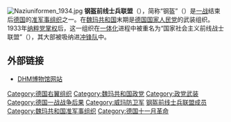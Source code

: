 {{Expand German | Stahlhelm, Bund der Frontsoldaten | time = 2015-2-11}}
{{Infobox political party
|country=德国
|colorcode=
|name = 钢盔，前线士兵联盟
|name_native = Stahlhelm, Bund der Frontsoldaten
|logo = [[File:Stahlhelm_logo.svg|200px]]
|leader = Franz Seldte<br>Theodor Duesterberg
|foundation=1918年12月
|dissolution=1935年11月7日
|ideology = 
|position = [[右翼|右翼]]
|international = 
|headquarters = 
|newspaper = Der Stahlhelm<br>Die Standarte（1925-1929）
|predecessor = 
|youth_wing = 青年钢盔（Jungstahlhelm）
|wing1_title = 学生组织
|wing1 = Studentenring Langemarck
|membership = 500,000（1930年）
|successor = [[冲锋队_(纳粹党)|冲锋队]]
|colors = 黑、白、红
|website = 
|flag =  [[File:Steel_helmet_(Stahlhelm)_banner,_Räbke,_Wolfenbüttel,_c._1930_AD_-_Braunschweigisches_Landesmuseum_-_DSC04747.JPG|200px]]
}}
[[File:Naziuniformen_1934.jpg|thumb]]
'''钢盔前线士兵联盟'''（{{lang-de|'''Stahlhelm, Bund der Frontsoldaten'''}}），简称“钢盔”（{{lang-de|'''Der Stahlhelm'''}}）是[[一战|一战]]结束后[[德国|德国]]的[[准军事组织|准军事组织]]之一。在[[魏玛共和国|魏玛共和国]]末期是[[德国国家人民党|德国国家人民党]]的武装组织。1933年[[纳粹党掌权|纳粹党掌权]]后，这一组织在[[一体化|一体化]]进程中被重名为“国家社会主义前线战士联盟”（{{lang|de|Nationalsozialistischer Deutscher Frontkämpferbund}}），其大部被吸纳进[[冲锋队_(纳粹党)|冲锋队]]中。

==外部链接==
{{Commonscat|Stahlhelm,_Bund_der_Frontsoldaten}}
*[http://www.dhm.de/lemo/html/weimar/gewalt/stahlhelm/ DHM博物馆网站] {{De_icon}}

{{Authority control}}
[[Category:德国右翼组织|Category:德国右翼组织]]
[[Category:魏玛共和国政党|Category:魏玛共和国政党]]
[[Category:政党武装|Category:政党武装]]
[[Category:德国一战战争后果|Category:德国一战战争后果]]
[[Category:威玛防卫军|Category:威玛防卫军]]
[[Category:钢盔前线士兵联盟成员|]]
[[Category:魏玛共和国准军事组织|Category:魏玛共和国准军事组织]]
[[Category:德国十一月革命|Category:德国十一月革命]]